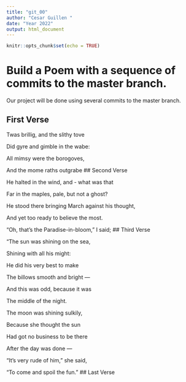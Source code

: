 ```yaml
---
title: "git_00"
author: "Cesar Guillen "
date: "Year 2022"
output: html_document
---
```


```r
knitr::opts_chunk$set(echo = TRUE)
```
# Build a Poem with a sequence of commits to the master branch.
Our project will be done using several commits to the master branch.
<!-- Do not modify or change any text in "!--" bracketed areas such as this --- these are instructions to
you, if you change any of this the git program will notice it and compromise your git merging strategy !-->

## First Verse 
<!--Put the first five lines of a poem by Lewis Carrol in this section!-->

 Twas brillig, and the slithy tove
 
 Did gyre and gimble in the wabe:
 
 All mimsy were the borogoves,
 
 And the mome raths outgrabe
## Second Verse
<!--Put the first five lines of a poem by Robert Frost here!-->

 He halted in the wind, and - what was that
 
 Far in the maples, pale, but not a ghost?
 
 He stood there bringing March against his thought,
 
 And yet too ready to believe the most.

 "Oh, that's the Paradise-in-bloom," I said;
## Third Verse
<!--Put the first two verses of The Walrus and the Carpenter here!-->

 "The sun was shining on the sea,
 
 Shining with all his might:
 
 He did his very best to make
 
 The billows smooth and bright —
 
 And this was odd, because it was
 
 The middle of the night.

 The moon was shining sulkily,

 Because she thought the sun
 
 Had got no business to be there
 
 After the day was done —
 
 "It's very rude of him," she said,
 
 "To come and spoil the fun."
## Last Verse
<!--Put a short poem of your choice 8-20 lines,here!-->
